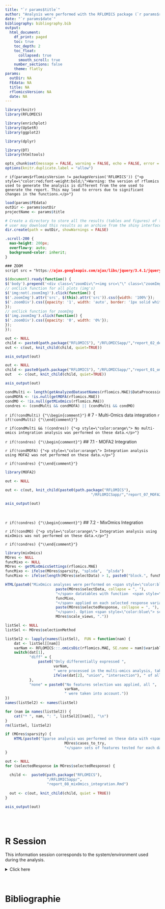 ```yaml
---
title: "`r params$title`"
author: "Analysis were performed with the RFLOMICS package (`r params$rflomicsVersion`)"
date: "`r params$date`"
bibliography: bibliography.bib
output: 
  html_document:
    df_print: paged
    toc: true
    toc_depth: 2
    toc_float:
      collapsed: true
      smooth_scroll: true
    number_sections: false
    theme: flatly
params: 
  outDir: NA
  FEdata: NA
  title: NA
  rflomicsVersion: NA
  date: NA
---
```


```r
library(knitr)
library(RFLOMICS)

library(enrichplot)
library(UpSetR)
library(ggplot2)

library(dplyr)

library(DT)
library(htmltools)
```

```r
opts_chunk$set(message = FALSE, warning = FALSE, echo = FALSE, error = TRUE)
options(knitr.duplicate.label = "allow")
```

`r if(params$rflomicsVersion != packageVersion('RFLOMICS')) {"<p style=\"color:red;font-weight:bold;\">Warning: the version of rflomics used to generate the analysis is different from the one used to generate the report. This may lead to errors due to significant changes in the functions.</p>"}`

```r

load(params$FEdata)
outDir <- params$outDir
projectName <- params$title

```

```r
# Create a directory to store all the results (tables and figures) of the project in a tmpdir
# user may download this results as an archive from the shiny interface
dir.create(path = outDir, showWarnings = FALSE)
```

<!-- tabset color -->

```css
.scroll-200 {
  max-height: 200px;
  overflow-y: auto;
  background-color: inherit;
}
```

<!-- enable to zoom by clicking on graphs in the report -->

```css
### ZOOM 
script src = "https://ajax.googleapis.com/ajax/libs/jquery/3.4.1/jquery.min.js"
```

```js
$(document).ready(function() {
$('body').prepend('<div class=\"zoomDiv\"><img src=\"\" class=\"zoomImg\"></div>');
// onClick function for all plots (img's)
$('img:not(.zoomImg)').click(function() {
$('.zoomImg').attr('src', $(this).attr('src')).css({width: '100%'});
$('.zoomDiv').css({opacity: '1', width: 'auto', border: '1px solid white', borderRadius: '5px', position: 'fixed', top: '50%', left: '50%', marginRight: '-50%', transform: 'translate(-50%, -50%)', boxShadow: '0px 0px 50px #888888', zIndex: '50', overflow: 'auto', maxHeight: '100%'});
});
// onClick function for zoomImg
$('img.zoomImg').click(function() {
$('.zoomDiv').css({opacity: '0', width: '0%'}); 
});
});
```

<!-- Experimental design -->

```r

out <- NULL
child <- paste0(path.package("RFLOMICS"), "/RFLOMICSapp/","report_02_design.Rmd")
out <- c(out, knit_child(child, quiet=TRUE))  

asis_output(out)

```

<!-- single omics analysis -->

```r

out <- NULL
child <- paste0(path.package("RFLOMICS"), "/RFLOMICSapp/","report_01_omics.Rmd") 
out   <- c(out, knit_child(child, quiet=TRUE))  

asis_output(out)

```

<!-- data integration  -->

```r
condMulti <- length(getAnalyzedDatasetNames(rflomics.MAE)$DataProcessing) > 1
condMOFA <- !is.null(getMOFA(rflomics.MAE))
condMO <- !is.null(getMixOmics(rflomics.MAE))
condres <- (condMulti && condMOFA) || (condMulti && condMO)
```


`r if(!condMulti) {"\\begin{comment}"}`
# 7 - Multi-Omics data integration
`r if(!condMulti) {"\\end{comment}"}`

`r if(condMulti && !(condres)) {"<p style=\"color:orange\"> No multi-omics integration analysis was performed on these data.</p>"}` 
<br>

<!-- ## with MOFA -->
`r if(!condres) {"\\begin{comment}"}`
## 7.1 - MOFA2 Integration

`r if(!condMOFA) {"<p style=\"color:orange\"> Integration analysis using MOFA2 was not performed on these data.</p>"}` 

`r if(!condres) {"\\end{comment}"}`

```r
library(MOFA2)
```


```r

out <- NULL

out <- c(out, knit_child(paste0(path.package("RFLOMICS"), 
                                       "/RFLOMICSapp/","report_07_MOFA2_integration.Rmd"), quiet=TRUE))

asis_output(out)

```

<!-- ## with MixOmics -->

<br>

`r if(!condres) {"\\begin{comment}"}`
## 7.2 - MixOmics Integration

`r if(!condMO) {"<p style=\"color:orange\"> Integration analysis using mixOmics was not performed on these data.</p>"}` 

`r if(!condres) {"\\end{comment}"}`

```r
library(mixOmics)
MOres <- NULL
funcMixo <- NULL
MOres <- getMixOmicsSettings(rflomics.MAE)
funcMixo <- ifelse(MOres$sparsity, "splsda",  "plsda")
funcMixo <- ifelse(length(MOres$selectData) > 1, paste0("block.", funcMixo), funcMixo)
```

```r
HTML(paste0("MixOmics analyses were performed on <span style=\"color:blue\">",  
                       paste(MOres$selectData, collapse = ", "), 
                       "</span> datatables with function  <span style=\"color:DarkOrchid\">", 
                       funcMixo, 
                       "</span> applied on each selected response variable (<span style=\"color:blue\">",
                       paste(MOres$selectedResponse, collapse = ", "), 
                       "</span>). Option <span style=\"color:blue\"> scale views </span> was set to", 
                       MOres$scale_views, "."))
```

```r
listSel <- NULL
listSel <- MOres$selectionMethod

listSel2 <- lapply(names(listSel),  FUN = function(nam) {
    dat <- listSel[[nam]]
    varNam <- RFLOMICS:::.omicsDic(rflomics.MAE, SE.name = nam)$variableName
    switch(dat[1], 
           "diff" = {
               paste0("Only differentially expressed ", 
                      varNam, 
                      " were processed in the multi-omics analysis, taking the ", 
                      ifelse(dat[2], "union", "intersection"), " of all contrasts lists.")
           },
           "none" = paste0("No features selection was applied, all ",
                           varNam,
                           " were taken into account."))
})
names(listSel2) <- names(listSel)

for (nam in names(listSel2)) {
    cat("* ", nam, ": ", listSel2[[nam]], "\n")
}
rm(listSel, listSel2)
```


```r

if (MOres$sparsity) {
    HTML(paste0("Sparse analysis was performed on these data with <span style=\"color:blue\">",  
                           MOres$cases_to_try, 
                           "</span> sets of features tested for each datatable."))
}

out <- NULL
for (selectedResponse in MOres$selectedResponse) { 
  
  child <-  paste0(path.package("RFLOMICS"), 
                   "/RFLOMICSapp/",
                   "report_08_mixOmics_integration.Rmd") 
  
  out <- c(out, knit_child(child, quiet = TRUE))  
}

asis_output(out)

```

<br>
<br>

# R Session

This information session corresponds to the system/environment used during the analysis.

<details>
<summary>Click here</summary>

```r
metadata(rflomics.MAE)$sessionInfo
```
</details>

<br>

# Bibliographie

<div id="refs"></div>


